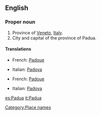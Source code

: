 ==English==

===Proper noun===
{{en-proper noun}}

# Province of [[Veneto]], [[Italy]].
# City and capital of the province of Padua.

====Translations====
{{trans-top|province}}
*French: [[Padoue]]
{{trans-mid}}
*Italian: [[Padova]]
{{trans-bottom}}

{{trans-top|city}}
*French: [[Padoue]]
{{trans-mid}}
*Italian: [[Padova]] {{f}}
{{trans-bottom}}

[[Category:Place names]]

[[es:Padua]]
[[it:Padua]]